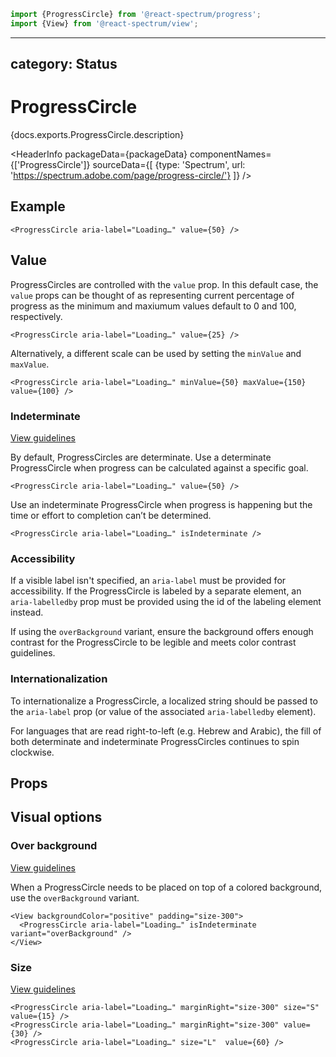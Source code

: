<!-- Copyright 2020 Adobe. All rights reserved.
This file is licensed to you under the Apache License, Version 2.0 (the "License");
you may not use this file except in compliance with the License. You may obtain a copy
of the License at http://www.apache.org/licenses/LICENSE-2.0
Unless required by applicable law or agreed to in writing, software distributed under
the License is distributed on an "AS IS" BASIS, WITHOUT WARRANTIES OR REPRESENTATIONS
OF ANY KIND, either express or implied. See the License for the specific language
governing permissions and limitations under the License. -->



```jsx import
import {ProgressCircle} from '@react-spectrum/progress';
import {View} from '@react-spectrum/view';
```

---
category: Status
---

# ProgressCircle

<p>{docs.exports.ProgressCircle.description}</p>

<HeaderInfo
  packageData={packageData}
  componentNames={['ProgressCircle']}
  sourceData={[
    {type: 'Spectrum', url: 'https://spectrum.adobe.com/page/progress-circle/'}
  ]} />

## Example

```tsx example
<ProgressCircle aria-label="Loading…" value={50} />
```

## Value

ProgressCircles are controlled with the `value` prop.
In this default case, the `value` props can be thought of as representing current percentage of progress as the minimum and maxiumum values default to 0 and 100, respectively.

```tsx example
<ProgressCircle aria-label="Loading…" value={25} />
```

Alternatively, a different scale can be used by setting the `minValue` and `maxValue`.

```tsx example
<ProgressCircle aria-label="Loading…" minValue={50} maxValue={150} value={100} />
```

### Indeterminate
[View guidelines](https://spectrum.adobe.com/page/progress-circle/#Indeterminate)

By default, ProgressCircles are determinate. Use a determinate ProgressCircle when progress can be calculated against a specific goal.

```tsx example
<ProgressCircle aria-label="Loading…" value={50} />
```

Use an indeterminate ProgressCircle when progress is happening but the time or effort to completion can’t be determined.

```tsx example
<ProgressCircle aria-label="Loading…" isIndeterminate />
```

### Accessibility

 If a visible label isn't specified, an `aria-label` must be provided for accessibility. If the ProgressCircle is labeled by a separate element, an `aria-labelledby` prop must be provided using the id of the labeling element instead.

If using the `overBackground` variant, ensure the background offers enough contrast for the ProgressCircle to be legible and meets color contrast guidelines.

### Internationalization

To internationalize a ProgressCircle, a localized string should be passed to the `aria-label` prop (or value of the associated `aria-labelledby` element).

For languages that are read right-to-left (e.g. Hebrew and Arabic), the fill of both determinate and indeterminate ProgressCircles continues to spin clockwise.

## Props

<PropTable component={docs.exports.ProgressCircle} links={docs.links} />

## Visual options

### Over background
[View guidelines](https://spectrum.adobe.com/page/progress-circle/#Over-background-variant)

When a ProgressCircle needs to be placed on top of a colored background, use the `overBackground` variant.

```tsx example
<View backgroundColor="positive" padding="size-300">
  <ProgressCircle aria-label="Loading…" isIndeterminate variant="overBackground" />
</View>
```

### Size
[View guidelines](https://spectrum.adobe.com/page/progress-circle/#Size)

```tsx example
<ProgressCircle aria-label="Loading…" marginRight="size-300" size="S" value={15} />
<ProgressCircle aria-label="Loading…" marginRight="size-300" value={30} />
<ProgressCircle aria-label="Loading…" size="L"  value={60} />
```
